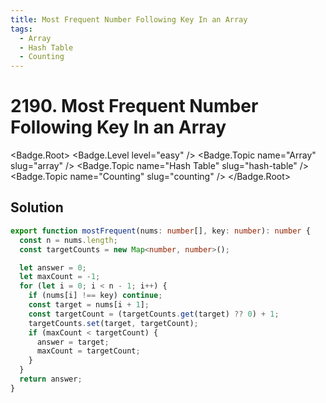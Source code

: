 ```yaml
---
title: Most Frequent Number Following Key In an Array
tags:
  - Array
  - Hash Table
  - Counting
---
```


# 2190. Most Frequent Number Following Key In an Array

<Badge.Root>
  <Badge.Level level="easy" />
  <Badge.Topic name="Array" slug="array" />
  <Badge.Topic name="Hash Table" slug="hash-table" />
  <Badge.Topic name="Counting" slug="counting" />
</Badge.Root>

## Solution

```typescript filename="solution.ts" copy
export function mostFrequent(nums: number[], key: number): number {
  const n = nums.length;
  const targetCounts = new Map<number, number>();

  let answer = 0;
  let maxCount = -1;
  for (let i = 0; i < n - 1; i++) {
    if (nums[i] !== key) continue;
    const target = nums[i + 1];
    const targetCount = (targetCounts.get(target) ?? 0) + 1;
    targetCounts.set(target, targetCount);
    if (maxCount < targetCount) {
      answer = target;
      maxCount = targetCount;
    }
  }
  return answer;
}
```

<ProblemLink
  codingSite="leetcode"
  href="https://leetcode.com/problems/most-frequent-number-following-key-in-an-array"
  title="Most Frequent Number Following Key In an Array"
/>
